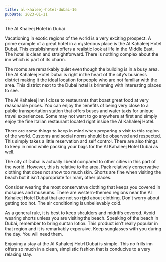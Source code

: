 ```yaml
---
title: al-khaleej-hotel-dubai-16
pubDate: 2023-01-11
---
```


The Al Khaleej Hotel in Dubai

Vacationing in exotic regions of the world is a very exciting prospect. A prime example of a great hotel in a mysterious place is the Al Kahaleej Hotel Dubai. This establishment offers a realistic look at life in the Middle East. The hotel is clean and straightforward. There is nothing complex about the inn which is part of its charm.

The rooms are remarkably quiet even though the building is in a busy area. The Al Kahaleej Hotel Dubai is right in the heart of the city’s business district making it the ideal location for people who are not familiar with the area. This district next to the Dubai hotel is brimming with interesting places to see.

The Al Kahaleej inn I close to restaurants that boast great food at very reasonable prices. You can enjoy the benefits of being very close to a public transportation station that offers buses and water taxis for unique travel experiences. Some may not want to go anywhere at first and simply enjoy the fine Italian restaurant located right inside the Al Kahaleej Hotel. 

There are some things to keep in mind when preparing a visit to this region of the world. Customs and social norms should be observed and respected. This simply takes a little reservation and self control. There are also things to keep in mind while packing your bags for the Al Kahaleej Hotel Dubai as well. 

The city of Dubai is actually liberal compared to other cities in this part of the world. However, this is relative to the area. Pack relatively conservative clothing that does not show too much skin. Shorts are fine when visiting the beach but it isn’t appropriate for many other places. 

Consider wearing the most conservative clothing that keeps you covered in mosques and museums. There are western-themed regions near the Al Kahaleej Hotel Dubai that are not so rigid about clothing. Don’t worry about getting too hot. The air conditioning is unbelievably cold. 

As a general rule, it is best to keep shoulders and midriffs covered. Avoid wearing shorts unless you are visiting the beach. Speaking of the beach in Dubai, remember to bring suntan lotion. This product isn’t really popular in that region and it is remarkably expensive. Keep sunglasses with you during the day. You will need them.

Enjoying a stay at the Al Kahaleej Hotel Dubai is simple. This no frills inn offers so much in a clean, simplistic fashion that is conducive to a very relaxing stay.